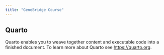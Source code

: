 ```yaml
---
title: "GeneBridge Course"
---
```


## Quarto

Quarto enables you to weave together content and executable code into a finished document. To learn more about Quarto see <https://quarto.org>.

